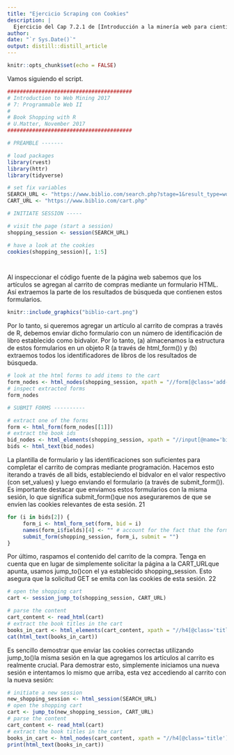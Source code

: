 ```yaml
---
title: "Ejercicio Scraping con Cookies"
description: |
  Ejercicio del Cap 7.2.1 de [Introducción a la minería web para científicos sociales](https://umatter.github.io/webmining) de Ulrich Matter
author:
date: "`r Sys.Date()`"
output: distill::distill_article
---
```


```r
knitr::opts_chunk$set(echo = FALSE)
```


Vamos siguiendo el script.

```r
########################################
# Introduction to Web Mining 2017
# 7: Programmable Web II
#
# Book Shopping with R
# U.Matter, November 2017
########################################

# PREAMBLE -------

# load packages
library(rvest)
library(httr)
library(tidyverse)

# set fix variables
SEARCH_URL <- "https://www.biblio.com/search.php?stage=1&result_type=works&keyisbn=argentina"
CART_URL <- "https://www.biblio.com/cart.php"

# INITIATE SESSION -----

# visit the page (start a session)
shopping_session <- session(SEARCH_URL)

# have a look at the cookies
cookies(shopping_session)[, 1:5]




```


Al inspeccionar el código fuente de la página web sabemos que los artículos se agregan al carrito de compras mediante un formulario HTML. Así extraemos la parte de los resultados de búsqueda que contienen estos formularios.

```r
knitr::include_graphics("biblio-cart.png")
```

 Por lo tanto, si queremos agregar un artículo al carrito de compras a través de R, debemos enviar dicho formulario con un número de identificación de libro establecido como bidvalor. Por lo tanto, (a) almacenamos la estructura de estos formularios en un objeto R (a través de html_form()) y (b) extraemos todos los identificadores de libros de los resultados de búsqueda.
 
```r
# look at the html forms to add items to the cart
form_nodes <- html_nodes(shopping_session, xpath = "//form[@class='add-cart ']")
# inspect extracted forms
form_nodes
```

 
 
```r
# SUBMIT FORMS ----------

# extract one of the forms
form <- html_form(form_nodes[[1]])
# extract the book ids
bid_nodes <- html_elements(shopping_session, xpath = "//input[@name='bid']/@value")
bids <- html_text(bid_nodes)
```
 
La plantilla de formulario y las identificaciones son suficientes para completar el carrito de compras mediante programación. Hacemos esto iterando a través de all bids, estableciendo el bidvalor en el valor respectivo (con set_values) y luego enviando el formulario (a través de submit_form()). Es importante destacar que enviamos estos formularios con la misma sesión, lo que significa submit_form()que nos aseguraremos de que se envíen las cookies relevantes de esta sesión. 21
 
```r
for (i in bids[2]) {
     form_i <- html_form_set(form, bid = i)
     names(form_i$fields)[4] <- "" # account for the fact that the form button has no name attribute
     submit_form(shopping_session, form_i, submit = "")
}
```
 
Por último, raspamos el contenido del carrito de la compra. Tenga en cuenta que en lugar de simplemente solicitar la página a la CART_URLque apunta, usamos jump_to()con el ya establecido shopping_session. Esto asegura que la solicitud GET se emita con las cookies de esta sesión. 22



```r
# open the shopping cart
cart <- session_jump_to(shopping_session, CART_URL)

```


```r
# parse the content
cart_content <- read_html(cart)
# extract the book titles in the cart
books_in_cart <- html_elements(cart_content, xpath = "//h4[@class='title']")
cat(html_text(books_in_cart))
```

Es sencillo demostrar que enviar las cookies correctas utilizando jump_to()la misma sesión en la que agregamos los artículos al carrito es realmente crucial. Para demostrar esto, simplemente iniciamos una nueva sesión e intentamos lo mismo que arriba, esta vez accediendo al carrito con la nueva sesión:

```r
# initiate a new session
new_shopping_session <- html_session(SEARCH_URL)
# open the shopping cart
cart <- jump_to(new_shopping_session, CART_URL)
# parse the content
cart_content <- read_html(cart)
# extract the book titles in the cart
books_in_cart <- html_nodes(cart_content, xpath = "//h4[@class='title']")
print(html_text(books_in_cart))
```

